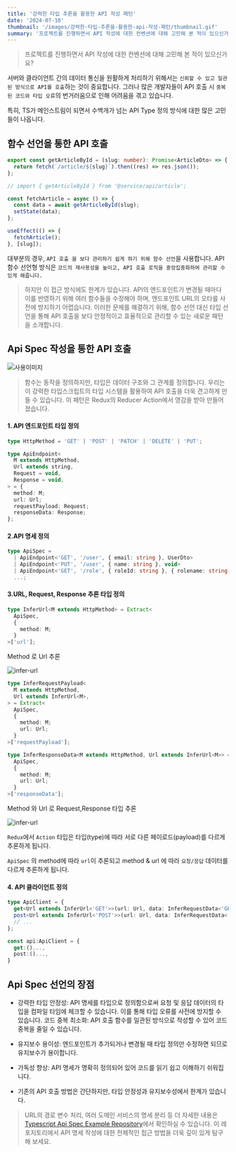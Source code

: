 ```yaml
---
title: '강력한 타입 추론을 활용한 API 작성 패턴'
date: '2024-07-10'
thumbnail: '/images/강력한-타입-추론을-활용한-api-작성-패턴/thumbnail.gif'
summary: '프로젝트를 진행하면서 API 작성에 대한 컨벤션에 대해 고민해 본 적이 있으신가요? TS가 메인스트림이 되면서 수백개가 넘는 API Type 정의 방식에 대한 많은 고민들이 나옵니다.'
---
```


> 프로젝트를 진행하면서 API 작성에 대한 컨벤션에 대해 고민해 본 적이 있으신가요?

서버와 클라이언트 간의 데이터 통신을 원활하게 처리하기 위해서는 `신뢰할 수 있고 일관된 방식으로 API를 호출`하는 것이 중요합니다.
그러나 많은 개발자들이 API 호출 시 `중복된 코드와 타입 오류`의 번거러움으로 인해 어려움을 겪고 있습니다.

특히, TS가 메인스트림이 되면서 수백개가 넘는 API Type 정의 방식에 대한 많은 고민들이 나옵니다.

## 함수 선언을 통한 API 호출

```typescript
export const getArticleById = (slug: number): Promise<ArticleDto> => {
  return fetch(`/article/${slug}`).then((res) => res.json());
};

// import { getArticleById } from '@service/api/article';

const fetchArticle = async () => {
  const data = await getArticleById(slug);
  setState(data);
};

useEffect(() => {
  fetchArticle();
}, [slug]);
```

대부분의 경우, `API 호출 을 보다 관리하기 쉽게 하기 위해 함수 선언`을 사용합니다.
API 함수 선언형 방식은 `코드의 재사용성을 높이고, API 호출 로직을 중앙집중화하여 관리할 수 있게 해줍니다.`

> 하지만 이 접근 방식에도 한계가 있습니다.
> API의 엔드포인트가 변경될 때마다 이를 반영하기 위해 여러 함수들을 수정해야 하며, 엔드포인트 URL의 오타를 사전에 방지하기 어렵습니다.
> 이러한 문제를 해결하기 위해, 함수 선언 대신 타입 선언을 통해 API 호출을 보다 안정적이고 효율적으로 관리할 수 있는 새로운 패턴을 소개합니다.

## Api Spec 작성을 통한 API 호출

![사용이미지](../../public/images/강력한-타입-추론을-활용한-api-작성-패턴/thumbnail.gif)

> 함수는 동작을 정의하지만, 타입은 데이터 구조와 그 관계를 정의합니다. 우리는 이 강력한 타입스크립트의 타입 시스템을 활용하여 API 호출을 더욱 견고하게 만들 수 있습니다.
> 이 패턴은 Redux의 Reducer Action에서 영감을 받아 만들어졌습니다.

#### 1. API 엔드포인트 타입 정의

```typescript
type HttpMethod = 'GET' | 'POST' | 'PATCH' | 'DELETE' | 'PUT';

type ApiEndpoint<
  M extends HttpMethod,
  Url extends string,
  Request = void,
  Response = void,
> = {
  method: M;
  url: Url;
  requestPayload: Request;
  responseData: Response;
};
```

#### 2.API 명세 정의

```typescript
type ApiSpec =
  | ApiEndpoint<'GET', '/user', { email: string }, UserDto>
  | ApiEndpoint<'PUT', '/user', { name: string }, void>
  | ApiEndpoint<'GET', '/role', { roleId: string }, { rolename: string }>
  ...;
```

#### 3.URL, Request, Response 추론 타입 정의

```typescript
type InferUrl<M extends HttpMethod> = Extract<
  ApiSpec,
  {
    method: M;
  }
>['url'];
```

Method 로 Url 추론

![infer-url](../../public/images/강력한-타입-추론을-활용한-api-작성-패턴/infer-url.gif)

```typescript
type InferRequestPayload<
  M extends HttpMethod,
  Url extends InferUrl<M>,
> = Extract<
  ApiSpec,
  {
    method: M;
    url: Url;
  }
>['requestPayload'];

type InferResponseData<M extends HttpMethod, Url extends InferUrl<M>> = Extract<
  ApiSpec,
  {
    method: M;
    url: Url;
  }
>['responseData'];
```

Method 와 Url 로 Request,Response 타입 추론

![infer-url](../../public/images/강력한-타입-추론을-활용한-api-작성-패턴/infer-response.gif)

`Redux`에서 `Action` 타입은 타입(type)에 따라 서로 다른 페이로드(payload)를 다르게 추론하게 됩니다.

`ApiSpec` 의 method에 따라 `url`이 추론되고 method & url 에 따라 `요청/응답` 데이터를 다르게 추론하게 됩니다.

#### 4. API 클라이언트 정의

```typescript
type ApiClient = {
  get<Url extends InferUrl<'GET'>>(url: Url, data: InferRequestData<'GET', Url>): Promise<InferResponseData<'GET', Url>>;
  post<Url extends InferUrl<'POST'>>(url: Url, data: InferRequestData<'POST', Url>): Promise<InferResponseData<'POST', Url>>;
  // ...
};

const api:ApiClient = {
  get:()...,
  post:()...,
}

```

## Api Spec 선언의 장점

- 강력한 타입 안정성: API 명세를 타입으로 정의함으로써 요청 및 응답 데이터의 타입을 컴파일 타임에 체크할 수 있습니다. 이를 통해 타입 오류를 사전에 방지할 수 있습니다.
  코드 중복 최소화: API 호출 함수를 일관된 방식으로 작성할 수 있어 코드 중복을 줄일 수 있습니다.

- 유지보수 용이성: 엔드포인트가 추가되거나 변경될 때 타입 정의만 수정하면 되므로 유지보수가 용이합니다.

- 가독성 향상: API 명세가 명확히 정의되어 있어 코드를 읽기 쉽고 이해하기 쉬워집니다.

- 기존의 API 호출 방법은 간단하지만, 타입 안정성과 유지보수성에서 한계가 있습니다.

> URL의 경로 변수 처리, 여러 도메인 서비스의 명세 분리 등 더 자세한 내용은 [Typescript Api Spec Example Repository](https://github.com/cgoinglove/ts-api-docs)에서 확인하실 수 있습니다.
> 이 레포지토리에서 API 명세 작성에 대한 전체적인 접근 방법을 더욱 깊이 있게 탐구해 보세요.
